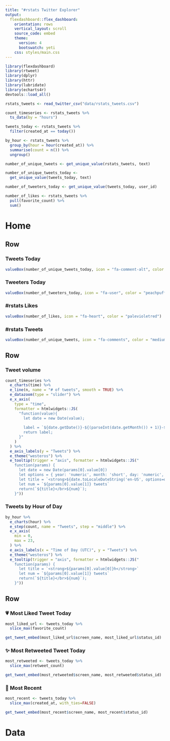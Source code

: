 ```yaml
---
title: "#rstats Twitter Explorer"
output: 
  flexdashboard::flex_dashboard:
    orientation: rows
    vertical_layout: scroll
    source_code: embed
    theme:
      version: 4
      bootswatch: yeti
    css: styles/main.css
---
```


```r
library(flexdashboard)
library(rtweet)
library(dplyr)
library(httr)
library(lubridate)
library(echarts4r)
devtools::load_all()

rstats_tweets <- read_twitter_csv("data/rstats_tweets.csv")

count_timeseries <- rstats_tweets %>%
  ts_data(by = "hours")

tweets_today <- rstats_tweets %>%
  filter(created_at == today())

by_hour <- rstats_tweets %>%
  group_by(hour = hour(created_at)) %>%
  summarise(count = n()) %>%
  ungroup()

number_of_unique_tweets <- get_unique_value(rstats_tweets, text)

number_of_unique_tweets_today <-
  get_unique_value(tweets_today, text)

number_of_tweeters_today <- get_unique_value(tweets_today, user_id)

number_of_likes <- rstats_tweets %>%
  pull(favorite_count) %>%
  sum()
```


Home
====

Row
-----------------------------------------------------------------------

### Tweets Today

```r
valueBox(number_of_unique_tweets_today, icon = "fa-comment-alt", color = "plum")
```

### Tweeters Today

```r
valueBox(number_of_tweeters_today, icon = "fa-user", color = "peachpuff")
```

### #rstats Likes

```r
valueBox(number_of_likes, icon = "fa-heart", color = "palevioletred")
```

### #rstats Tweets

```r
valueBox(number_of_unique_tweets, icon = "fa-comments", color = "mediumorchid")
```

Row {.tabset .tabset-fade data-width=400}
-----------------------------------------------------------------------

### Tweet volume

```r
count_timeseries %>%
  e_charts(time) %>%
  e_line(n, name = "# of tweets", smooth = TRUE) %>%
  e_datazoom(type = "slider") %>%
  e_x_axis(
    type = "time",
    formatter = htmlwidgets::JS(
      "function(value){
        let date = new Date(value);
        
        label = `${date.getDate()}-${(parseInt(date.getMonth()) + 1)}-${date.getFullYear()}`;
        return label;
      }"
    )
  ) %>%
  e_axis_labels(y = "Tweets") %>%
  e_theme("westeros") %>%
  e_tooltip(trigger = "axis", formatter = htmlwidgets::JS("
    function(params) {
      let date = new Date(params[0].value[0])
      let options = { year: 'numeric', month: 'short', day: 'numeric', hour: 'numeric'}
      let title = `<strong>${date.toLocaleDateString('en-US', options=options)}</strong>`
      let num = `${params[0].value[1]} tweets`
      return(`${title}</br>${num}`);
    }"))
```

### Tweets by Hour of Day

```r
by_hour %>%
  e_charts(hour) %>%
  e_step(count, name = "Tweets", step = "middle") %>%
  e_x_axis(
    min = 0,
    max = 23,
  ) %>%
  e_axis_labels(x = "Time of Day (UTC)", y = "Tweets") %>%
  e_theme("westeros") %>%
  e_tooltip(trigger = "axis", formatter = htmlwidgets::JS("
    function(params) {
      let title = `<strong>${params[0].value[0]}h</strong>`
      let num = `${params[0].value[1]} tweets`
      return(`${title}</br>${num}`);
    }"))
```

Row
-----------------------------------------------------------------------

### 💗 Most Liked Tweet Today {.tweet-box}

```r
most_liked_url <- tweets_today %>%
  slice_max(favorite_count)

get_tweet_embed(most_liked_url$screen_name, most_liked_url$status_id)
```

### ✨ Most Retweeted Tweet Today {.tweet-box}

```r
most_retweeted <- tweets_today %>%
  slice_max(retweet_count)

get_tweet_embed(most_retweeted$screen_name, most_retweeted$status_id)
```

### 🎉 Most Recent {.tweet-box}

```r
most_recent <- tweets_today %>%
  slice_max(created_at, with_ties=FALSE)

get_tweet_embed(most_recent$screen_name, most_recent$status_id)
```

Data
====

